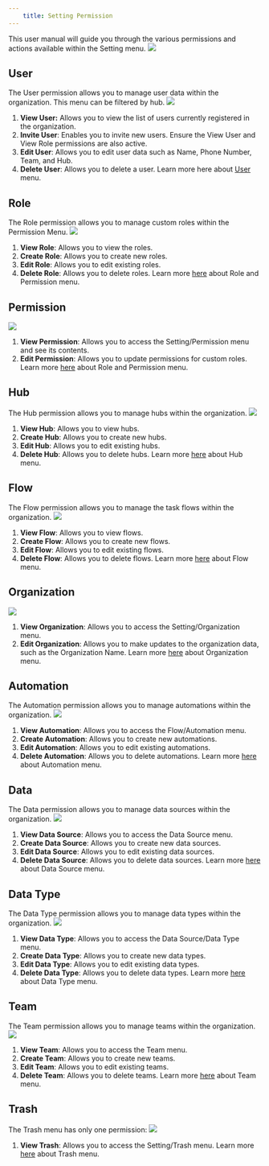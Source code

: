 ```yaml
---
    title: Setting Permission
---
```

This user manual will guide you through the various permissions and actions available within the Setting menu.
![](https://t3837933.p.clickup-attachments.com/t3837933/736b49f5-4b37-494b-8ec5-c19aedf6e5b3/image.png)
## User
The User permission allows you to manage user data within the organization. This menu can be filtered by hub.
![](https://t3837933.p.clickup-attachments.com/t3837933/3ea5beb6-9a50-41f6-a162-1596daa1c738/image.png)
1. **View User:** Allows you to view the list of users currently registered in the organization.
2. **Invite User**: Enables you to invite new users. Ensure the View User and View Role permissions are also active.
3. **Edit User**: Allows you to edit user data such as Name, Phone Number, Team, and Hub.
4. **Delete User**: Allows you to delete a user.
Learn more here about [User](https://doc.clickup.com/3837933/p/h/3n3zd-81962/aa00834626ae24f/3n3zd-172362) menu.
## Role
The Role permission allows you to manage custom roles within the Permission Menu.
![](https://t3837933.p.clickup-attachments.com/t3837933/f3049006-f42b-417e-a586-f5c805d8d471/image.png)
1. **View Role**: Allows you to view the roles.
2. **Create Role**: Allows you to create new roles.
3. **Edit Role**: Allows you to edit existing roles.
4. **Delete Role**: Allows you to delete roles.
Learn more [here](https://doc.clickup.com/3837933/p/h/3n3zd-81962/aa00834626ae24f/3n3zd-172382) about Role and Permission menu.
## Permission
![](https://t3837933.p.clickup-attachments.com/t3837933/a579f654-d630-49e8-bfbc-b427b5e8f81f/image.png)

1. **View Permission**: Allows you to access the Setting/Permission menu and see its contents.
2. **Edit Permission**: Allows you to update permissions for custom roles.
Learn more [here](https://doc.clickup.com/3837933/p/h/3n3zd-81962/aa00834626ae24f/3n3zd-172382) about Role and Permission menu.
## Hub
The Hub permission allows you to manage hubs within the organization.
![](https://t3837933.p.clickup-attachments.com/t3837933/53d71b59-887a-4532-abc0-361054e31fae/image.png)
1. **View Hub**: Allows you to view hubs.
2. **Create Hub**: Allows you to create new hubs.
3. **Edit Hub**: Allows you to edit existing hubs.
4. **Delete Hub**: Allows you to delete hubs.
Learn more [here](https://doc.clickup.com/3837933/p/h/3n3zd-81962/aa00834626ae24f/3n3zd-181216) about Hub menu.
## Flow
The Flow permission allows you to manage the task flows within the organization.
![](https://t3837933.p.clickup-attachments.com/t3837933/c358894f-5983-4645-b3ca-d5c7bef49b42/image.png)
1. **View Flow**: Allows you to view flows.
2. **Create Flow**: Allows you to create new flows.
3. **Edit Flow**: Allows you to edit existing flows.
4. **Delete Flow**: Allows you to delete flows.
Learn more [here](https://doc.clickup.com/3837933/p/h/3n3zd-81962/aa00834626ae24f/3n3zd-82042) about Flow menu.
## Organization
![](https://t3837933.p.clickup-attachments.com/t3837933/c2beafb6-8d23-43e0-9799-4709732a5e63/image.png)
1. **View Organization**: Allows you to access the Setting/Organization menu.
2. **Edit Organization**: Allows you to make updates to the organization data, such as the Organization Name.
Learn more [here](https://doc.clickup.com/3837933/p/h/3n3zd-81962/aa00834626ae24f/3n3zd-172482) about Organization menu.
## Automation
The Automation permission allows you to manage automations within the organization.
![](https://t3837933.p.clickup-attachments.com/t3837933/65c171ed-f8f9-42af-8f3e-d9cc6527875f/image.png)
1. **View Automation**: Allows you to access the Flow/Automation menu.
2. **Create Automation**: Allows you to create new automations.
3. **Edit Automation**: Allows you to edit existing automations.
4. **Delete Automation**: Allows you to delete automations.
Learn more [here](https://doc.clickup.com/3837933/p/h/3n3zd-81962/aa00834626ae24f/3n3zd-83002) about Automation menu.
## Data
The Data permission allows you to manage data sources within the organization.
![](https://t3837933.p.clickup-attachments.com/t3837933/6241495b-c083-4501-92e7-5d9055fd89fe/image.png)
1. **View Data Source**: Allows you to access the Data Source menu.
2. **Create Data Source**: Allows you to create new data sources.
3. **Edit Data Source**: Allows you to edit existing data sources.
4. **Delete Data Source**: Allows you to delete data sources.
Learn more [here](https://doc.clickup.com/3837933/p/h/3n3zd-81962/aa00834626ae24f/3n3zd-95902) about Data Source menu.
## Data Type
The Data Type permission allows you to manage data types within the organization.
![](https://t3837933.p.clickup-attachments.com/t3837933/a17f02c0-5f77-4238-8539-2cfd7a63f068/image.png)
1. **View Data Type**: Allows you to access the Data Source/Data Type menu.
2. **Create Data Type**: Allows you to create new data types.
3. **Edit Data Type**: Allows you to edit existing data types.
4. **Delete Data Type**: Allows you to delete data types.
Learn more [here](https://doc.clickup.com/3837933/p/h/3n3zd-81962/aa00834626ae24f/3n3zd-95902) about Data Type menu.
## Team
The Team permission allows you to manage teams within the organization.
![](https://t3837933.p.clickup-attachments.com/t3837933/c075ce24-44ce-40b8-bf1e-de4e309cbf2f/image.png)
1. **View Team**: Allows you to access the Team menu.
2. **Create Team**: Allows you to create new teams.
3. **Edit Team**: Allows you to edit existing teams.
4. **Delete Team**: Allows you to delete teams.
Learn more [here](https://doc.clickup.com/3837933/p/h/3n3zd-81962/aa00834626ae24f/3n3zd-172122) about Team menu.
## Trash
The Trash menu has only one permission:
![](https://t3837933.p.clickup-attachments.com/t3837933/8b9ed7e6-b23b-480c-9729-23276546d9d9/image.png)
1. **View Trash**: Allows you to access the Setting/Trash menu.
Learn more [here](https://doc.clickup.com/3837933/p/h/3n3zd-81962/aa00834626ae24f/3n3zd-172122) about Trash menu.
